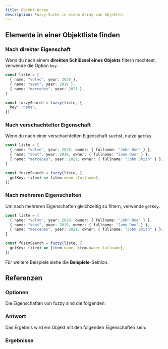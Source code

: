 ```yaml
---
title: Objekt-Array
description: Fuzzy-Suche in einem Array von Objekten
---
```


## Elemente in einer Objektliste finden

### Nach direkter Eigenschaft
Wenn du nach einem **direkten Schlüssel eines Objekts** filtern möchtest, verwende die Option `key`.

```ts title="index.ts"
const liste = [
  { name: "volvo", year: 2020 },
  { name: "seat", year: 2019 },
  { name: "mercedes", year: 2021 },
]

const fuzzySearch = fuzzy(liste, {
  key: 'name',
})
```

### Nach verschachtelter Eigenschaft
Wenn du nach einer verschachtelten Eigenschaft suchst, nutze `getKey`.

```ts title="index.ts"
const liste = [
  { name: "volvo", year: 2020, owner: { fullname: "John Doe" } },
  { name: "seat", year: 2019, owner: { fullname: "Jane Doe" } },
  { name: "mercedes", year: 2021, owner: { fullname: "John Smith" } },
]

const fuzzySearch = fuzzy(liste, {
  getKey: (item) => [item.owner.fullname],
})
```

### Nach mehreren Eigenschaften
Um nach mehreren Eigenschaften gleichzeitig zu filtern, verwende `getKey`.

```ts title="index.ts"
const liste = [
  { name: "volvo", year: 2020, owner: { fullname: "John Doe" } },
  { name: "seat", year: 2019, owner: { fullname: "Jane Doe" } },
  { name: "mercedes", year: 2021, owner: { fullname: "John Smith" } },
]

const fuzzySearch = fuzzy(liste, {
  getKey: (item) => [item.name, item.owner.fullname],
})
```
Für weitere Beispiele siehe die **Beispiele**-Sektion.
 

## Referenzen

### Optionen
Die Eigenschaften von fuzzy sind die folgenden: 
<AutoTypeTable path="./src/types/lib.ts" name="FuzzyOptions" />

### Antwort
Das Ergebnis wird ein Objekt mit den folgenden Eigenschaften sein:
<AutoTypeTable path="./src/types/lib.ts" name="FuzzyResponse" />

### Ergebnisse
<AutoTypeTable path="./src/types/lib.ts" name="Result" />

